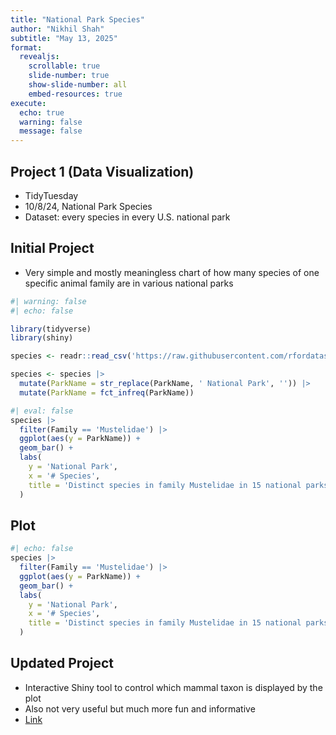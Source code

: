 ```yaml
---
title: "National Park Species"
author: "Nikhil Shah"
subtitle: "May 13, 2025"
format:
  revealjs:
    scrollable: true
    slide-number: true
    show-slide-number: all
    embed-resources: true
execute:
  echo: true
  warning: false
  message: false
---
```


## Project 1 (Data Visualization)

- TidyTuesday
- 10/8/24, National Park Species
- Dataset: every species in every U.S. national park

## Initial Project

- Very simple and mostly meaningless chart of how many species of one specific animal family are in various national parks
```r
#| warning: false
#| echo: false

library(tidyverse)
library(shiny)

species <- readr::read_csv('https://raw.githubusercontent.com/rfordatascience/tidytuesday/main/data/2024/2024-10-08/most_visited_nps_species_data.csv')

species <- species |>
  mutate(ParkName = str_replace(ParkName, ' National Park', '')) |>
  mutate(ParkName = fct_infreq(ParkName))
```
```r
#| eval: false
species |>
  filter(Family == 'Mustelidae') |>
  ggplot(aes(y = ParkName)) +
  geom_bar() +
  labs(
    y = 'National Park',
    x = '# Species',
    title = 'Distinct species in family Mustelidae in 15 national parks'
  )
```

## Plot
```r
#| echo: false
species |>
  filter(Family == 'Mustelidae') |>
  ggplot(aes(y = ParkName)) +
  geom_bar() +
  labs(
    y = 'National Park',
    x = '# Species',
    title = 'Distinct species in family Mustelidae in 15 national parks'
  )
```

## Updated Project

- Interactive Shiny tool to control which mammal taxon is displayed by the plot
- Also not very useful but much more fun and informative
- [Link](https://nikhilshah7.github.io/dataviz3.html)